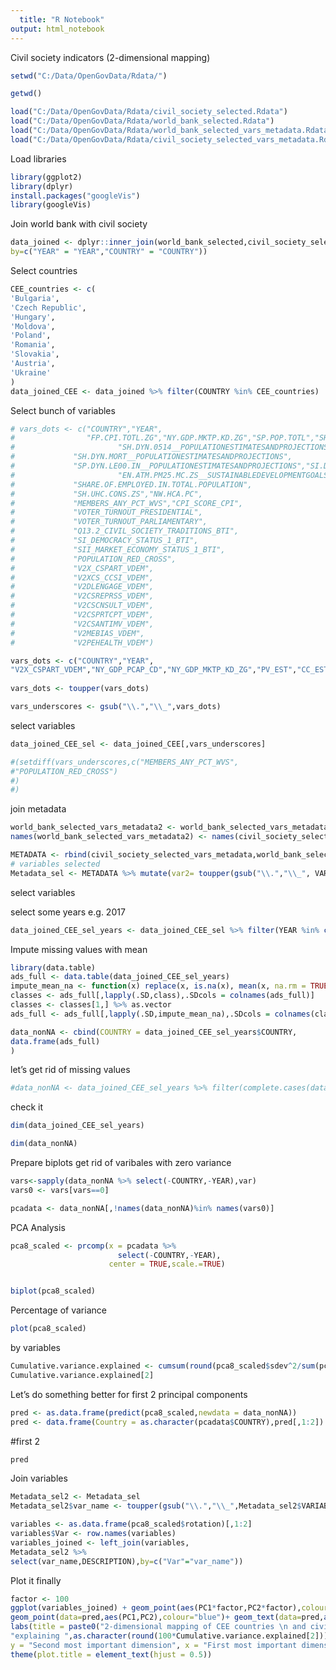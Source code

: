 ---
  title: "R Notebook"
output: html_notebook
---
  
  Civil society indicators (2-dimensional mapping)
```{r}
setwd("C:/Data/OpenGovData/Rdata/")

getwd()

```

```{r}
load("C:/Data/OpenGovData/Rdata/civil_society_selected.Rdata")
load("C:/Data/OpenGovData/Rdata/world_bank_selected.Rdata")
load("C:/Data/OpenGovData/Rdata/world_bank_selected_vars_metadata.Rdata")
load("C:/Data/OpenGovData/Rdata/civil_society_selected_vars_metadata.Rdata")
```

Load libraries
```{r}
library(ggplot2)
library(dplyr)
install.packages("googleVis")
library(googleVis)
```

Join world bank with civil society 
```{r}
data_joined <- dplyr::inner_join(world_bank_selected,civil_society_selected,
by=c("YEAR" = "YEAR","COUNTRY" = "COUNTRY"))
```

Select countries

```{r}
CEE_countries <- c(
'Bulgaria',
'Czech Republic',
'Hungary',
'Moldova',
'Poland',
'Romania',
'Slovakia',
'Austria',
'Ukraine'
)
data_joined_CEE <- data_joined %>% filter(COUNTRY %in% CEE_countries)
```

Select bunch of variables

```{r}
# vars_dots <- c("COUNTRY","YEAR",
#                "FP.CPI.TOTL.ZG","NY.GDP.MKTP.KD.ZG","SP.POP.TOTL","SH.DYN.NCOM.ZS","NY.GDP.PCAP.KD",
#                       "SH.DYN.0514__POPULATIONESTIMATESANDPROJECTIONS",
#             "SH.DYN.MORT__POPULATIONESTIMATESANDPROJECTIONS",
#             "SP.DYN.LE00.IN__POPULATIONESTIMATESANDPROJECTIONS","SI.DST.FRST.20",
#                       "EN.ATM.PM25.MC.ZS__SUSTAINABLEDEVELOPMENTGOALS",
#             "SHARE.OF.EMPLOYED.IN.TOTAL.POPULATION",
#             "SH.UHC.CONS.ZS","NW.HCA.PC",
#             "MEMBERS_ANY_PCT_WVS","CPI_SCORE_CPI",
#             "VOTER_TURNOUT_PRESIDENTIAL",
#             "VOTER_TURNOUT_PARLIAMENTARY",
#             "Q13.2_CIVIL_SOCIETY_TRADITIONS_BTI",
#             "SI_DEMOCRACY_STATUS_1_BTI",
#             "SII_MARKET_ECONOMY_STATUS_1_BTI",
#             "POPULATION_RED_CROSS",
#             "V2X_CSPART_VDEM",
#             "V2XCS_CCSI_VDEM",
#             "V2DLENGAGE_VDEM",
#             "V2CSREPRSS_VDEM",
#             "V2CSCNSULT_VDEM",
#             "V2CSPRTCPT_VDEM",
#             "V2CSANTIMV_VDEM",
#             "V2MEBIAS_VDEM",
#             "V2PEHEALTH_VDEM")

vars_dots <- c("COUNTRY","YEAR",
"V2X_CSPART_VDEM","NY_GDP_PCAP_CD","NY_GDP_MKTP_KD_ZG","PV_EST","CC_EST","SI_POV_GINI","GE_EST","SE_XPD_TOTL_GD_ZS","EG_ELC_RNEW_ZS","SM_POP_NETM")
     
vars_dots <- toupper(vars_dots)

vars_underscores <- gsub("\\.","\\_",vars_dots)
```
select variables
```{r}
data_joined_CEE_sel <- data_joined_CEE[,vars_underscores]

#(setdiff(vars_underscores,c("MEMBERS_ANY_PCT_WVS",
#"POPULATION_RED_CROSS")
#)
#)
```

join metadata

```{r}
world_bank_selected_vars_metadata2 <- world_bank_selected_vars_metadata 
names(world_bank_selected_vars_metadata2) <- names(civil_society_selected_vars_metadata)

METADATA <- rbind(civil_society_selected_vars_metadata,world_bank_selected_vars_metadata2)
# variables selected
Metadata_sel <- METADATA %>% mutate(var2= toupper(gsub("\\.","\\_", VARIABLE)))%>% filter(toupper(var2) %in% vars_dots)
```
select variables

select some years
e.g. 2017

```{r}
data_joined_CEE_sel_years <- data_joined_CEE_sel %>% filter(YEAR %in% c(2017))
```

Impute missing values with mean
```{r}
library(data.table)
ads_full <- data.table(data_joined_CEE_sel_years)
impute_mean_na <- function(x) replace(x, is.na(x), mean(x, na.rm = TRUE))
classes <- ads_full[,lapply(.SD,class),.SDcols = colnames(ads_full)] 
classes <- classes[1,] %>% as.vector
ads_full <- ads_full[,lapply(.SD,impute_mean_na),.SDcols = colnames(classes)[which(classes == 'numeric')]]

data_nonNA <- cbind(COUNTRY = data_joined_CEE_sel_years$COUNTRY, 
data.frame(ads_full)
)
```

let's get rid of missing values
```{r}
#data_nonNA <- data_joined_CEE_sel_years %>% filter(complete.cases(data_joined_CEE_sel_years))
```

check it
```{r}
dim(data_joined_CEE_sel_years)
```

```{r}
dim(data_nonNA)
```


Prepare biplots
get rid of varibales with zero variance
```{r}
vars<-sapply(data_nonNA %>% select(-COUNTRY,-YEAR),var)
vars0 <- vars[vars==0]

pcadata <- data_nonNA[,!names(data_nonNA)%in% names(vars0)]
```

PCA Analysis

```{r}
pca8_scaled <- prcomp(x = pcadata %>% 
                        select(-COUNTRY,-YEAR),
                      center = TRUE,scale.=TRUE)


biplot(pca8_scaled)

```
Percentage of variance
```{r}
plot(pca8_scaled)
```


by variables
```{r}
Cumulative.variance.explained <- cumsum(round(pca8_scaled$sdev^2/sum(pca8_scaled$sdev^2),2))
Cumulative.variance.explained[2]
```

Let's do something better for first 2 principal components
```{r}
pred <- as.data.frame(predict(pca8_scaled,newdata = data_nonNA))
pred <- data.frame(Country = as.character(pcadata$COUNTRY),pred[,1:2])

```

#first 2 
```{r}
pred
```

Join variables
```{r}
Metadata_sel2 <- Metadata_sel
Metadata_sel2$var_name <- toupper(gsub("\\.","\\_",Metadata_sel2$VARIABLE))
```

```{r}
variables <- as.data.frame(pca8_scaled$rotation)[,1:2]
variables$Var <- row.names(variables)
variables_joined <- left_join(variables,
Metadata_sel2 %>% 
select(var_name,DESCRIPTION),by=c("Var"="var_name"))

```


Plot it finally

```{r}
factor <- 100
ggplot(variables_joined) + geom_point(aes(PC1*factor,PC2*factor),colour="red") + geom_text(aes(PC1*factor,PC2*factor,label=substr(DESCRIPTION,1,40)),size=2.5)+
geom_point(data=pred,aes(PC1,PC2),colour="blue")+ geom_text(data=pred,aes(PC1,PC2,label=Country),size=3.5)+
labs(title = paste0("2-dimensional mapping of CEE countries \n and civil society related metrics \n ",
"explaining ",as.character(round(100*Cumulative.variance.explained[2])),"% of variance"),
y = "Second most important dimension", x = "First most important dimension") + 
theme(plot.title = element_text(hjust = 0.5))


```

